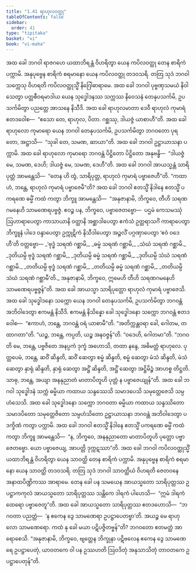 ```yaml
---
title: "1.41 ရာဟုလဝတ္ထု"
tableOfContents: false
sidebar:
  order: 41
type: "tipitaka"
basket: "vi"
book: "vi-maha"
---
```



<DynamicBreadcrumb />

<Division number="105" book="vi-maha" e="ch" v="3" p="115">

<Paragraph number="465" book="vi-maha">
အထ ခေါ ဘဂဝါ ရာဇဂဟေ ယထာဘိရန္တံ ဝိဟရိတွာ ယေန ကပိလဝတ္ထု တေန စာရိကံ ပက္ကာမိ. အနုပုဗ္ဗေန စာရိကံ စရမာနော ယေန ကပိလဝတ္ထု တဒဝသရိ. တတြ သုဒံ ဘဂဝါ သက္ကေသု ဝိဟရတိ ကပိလဝတ္ထုသ္မိံ နိဂြေါဓာရာမေ. အထ ခေါ ဘဂဝါ ပုဗ္ဗဏှသမယံ နိဝါသေတွာ ပတ္တစီဝရမာဒါယ ယေန သုဒ္ဓေါဒနဿ သက္ကဿ နိဝေသနံ တေနုပသင်္ကမိ, ဥပသင်္ကမိတွာ ပညတ္တေ အာသနေ နိသီဒိ. အထ ခေါ ရာဟုလမာတာ ဒေဝီ ရာဟုလံ ကုမာရံ ဧတဒဝေါစ—  “ဧသော တေ, ရာဟုလ, ပိတာ. ဂစ္ဆဿု, ဒါယဇ္ဇံ ယာစာဟီ”တိ. အထ ခေါ ရာဟုလော ကုမာရော ယေန ဘဂဝါ တေနုပသင်္ကမိ, ဥပသင်္ကမိတွာ ဘဂဝတော ပုရတော, အဋ္ဌာသိ—  “သုခါ တေ, သမဏ, ဆာယာ”တိ. အထ ခေါ ဘဂဝါ ဥဋ္ဌာယာသနာ ပက္ကာမိ. အထ ခေါ ရာဟုလော ကုမာရော ဘဂဝန္တံ ပိဋ္ဌိတော ပိဋ္ဌိတော အနုဗန္ဓိ—  “ဒါယဇ္ဇံ မေ, သမဏ, ဒေဟိ; ဒါယဇ္ဇံ မေ, သမဏ, ဒေဟီ”တိ. အထ ခေါ ဘဂဝါ အာယသ္မန္တံ သာရိပုတ္တံ အာမန္တေသိ—  “တေန ဟိ တွံ, သာရိပုတ္တ, ရာဟုလံ ကုမာရံ ပဗ္ဗာဇေဟီ”တိ. “ကထာဟံ, ဘန္တေ, ရာဟုလံ ကုမာရံ ပဗ္ဗာဇေမီ”တိ?
</Paragraph>

<Paragraph number="466" book="vi-maha">
အထ ခေါ ဘဂဝါ ဧတသ္မိံ နိဒါနေ ဧတသ္မိံ ပကရဏေ ဓမ္မိံ ကထံ ကတွာ ဘိက္ခူ အာမန္တေသိ—  “အနုဇာနာမိ, ဘိက္ခဝေ, တီဟိ သရဏဂမနေဟိ သာမဏေရပဗ္ဗဇ္ဇံ. ဧဝဉ္စ ပန, ဘိက္ခဝေ, ပဗ္ဗာဇေတဗ္ဗော—  ပဌမံ ကေသမဿုံ ဩဟာရာပေတွာ ကာသာယာနိ ဝတ္ထာနိ အစ္ဆာဒါပေတွာ ဧကံသံ ဥတ္တရာသင်္ဂံ ကာရာပေတွာ ဘိက္ခူနံ ပါဒေ ဝန္ဒာပေတွာ ဥက္ကုဋိကံ နိသီဒါပေတွာ အဉ္ဇလိံ ပဂ္ဂဏှာပေတွာ ‘ဧဝံ ဝဒေဟီ’တိ ဝတ္တဗ္ဗော—
</Paragraph>

<Paragraph number="467" type="verses" book="vi-maha">
_‘ဗုဒ္ဓံ သရဏံ ဂစ္ဆာမိ,_  
_ဓမ္မံ သရဏံ ဂစ္ဆာမိ,_  
_သံဃံ သရဏံ ဂစ္ဆာမိ._  

</Paragraph>

<Paragraph number="468" type="verses" book="vi-maha">
_ဒုတိယမ္ပိ ဗုဒ္ဓံ သရဏံ ဂစ္ဆာမိ,_  
_ဒုတိယမ္ပိ ဓမ္မံ သရဏံ ဂစ္ဆာမိ,_  
_ဒုတိယမ္ပိ သံဃံ သရဏံ ဂစ္ဆာမိ._  

</Paragraph>

<Paragraph number="469" type="verses" book="vi-maha">
_တတိယမ္ပိ ဗုဒ္ဓံ သရဏံ ဂစ္ဆာမိ,_  
_တတိယမ္ပိ ဓမ္မံ သရဏံ ဂစ္ဆာမိ,_  
_တတိယမ္ပိ သံဃံ သရဏံ ဂစ္ဆာမီ’တိ._  

</Paragraph>

<Paragraph number="470" book="vi-maha">
အနုဇာနာမိ, ဘိက္ခဝေ, ဣမေဟိ တီဟိ သရဏဂမနေဟိ သာမဏေရပဗ္ဗဇ္ဇန်”တိ. အထ ခေါ အာယသ္မာ သာရိပုတ္တော ရာဟုလံ ကုမာရံ ပဗ္ဗာဇေသိ.
</Paragraph>

<Paragraph number="471" book="vi-maha">
အထ ခေါ သုဒ္ဓေါဒနော သက္ကော ယေန ဘဂဝါ တေနုပသင်္ကမိ, ဥပသင်္ကမိတွာ ဘဂဝန္တံ အဘိဝါဒေတွာ ဧကမန္တံ နိသီဒိ. ဧကမန္တံ နိသိန္နော ခေါ သုဒ္ဓေါဒနော သက္ကော ဘဂဝန္တံ ဧတဒဝေါစ—  “ဧကာဟံ, ဘန္တေ, ဘဂဝန္တံ ဝရံ ယာစာမီ”တိ. “အတိက္ကန္တဝရာ ခေါ, ဂေါတမ, တထာဂတာ”တိ. “ယဉ္စ, ဘန္တေ, ကပ္ပတိ, ယဉ္စ အနဝဇ္ဇန်”တိ. “ဝဒေဟိ, ဂေါတမာ”တိ. “ဘဂဝတိ မေ, ဘန္တေ, ပဗ္ဗဇိတေ အနပ္ပကံ ဒုက္ခံ အဟောသိ, တထာ နန္ဒေ, အဓိမတ္တံ ရာဟုလေ. ပုတ္တပေမံ, ဘန္တေ, ဆဝိံ ဆိန္ဒတိ, ဆဝိံ ဆေတွာ စမ္မံ ဆိန္ဒတိ, စမ္မံ ဆေတွာ မံသံ ဆိန္ဒတိ, မံသံ ဆေတွာ နှာရုံ ဆိန္ဒတိ, နှာရုံ ဆေတွာ အဋ္ဌိံ ဆိန္ဒတိ, အဋ္ဌိံ ဆေတွာ အဋ္ဌိမိဉ္ဇံ အာဟစ္စ တိဋ္ဌတိ. သာဓု, ဘန္တေ, အယျာ အနနုညာတံ မာတာပိတူဟိ ပုတ္တံ န ပဗ္ဗာဇေယျုန်”တိ. အထ ခေါ ဘဂဝါ သုဒ္ဓေါဒနံ သက္ကံ ဓမ္မိယာ ကထာယ သန္ဒဿေသိ သမာဒပေသိ သမုတ္တေဇေသိ သမ္ပဟံသေသိ. အထ ခေါ သုဒ္ဓေါဒနော သက္ကော ဘဂဝတာ ဓမ္မိယာ ကထာယ သန္ဒဿိတော သမာဒပိတော သမုတ္တေဇိတော သမ္ပဟံသိတော ဥဋ္ဌာယာသနာ ဘဂဝန္တံ အဘိဝါဒေတွာ ပဒက္ခိဏံ ကတွာ ပက္ကာမိ. အထ ခေါ ဘဂဝါ ဧတသ္မိံ နိဒါနေ ဧတသ္မိံ ပကရဏေ ဓမ္မိံ ကထံ ကတွာ ဘိက္ခူ အာမန္တေသိ—  “န, ဘိက္ခဝေ, အနနုညာတော မာတာပိတူဟိ ပုတ္တော ပဗ္ဗာဇေတဗ္ဗော. ယော ပဗ္ဗာဇေယျ, အာပတ္တိ ဒုက္ကဋဿာ”တိ.
</Paragraph>

<Paragraph number="472" book="vi-maha">
အထ ခေါ ဘဂဝါ ကပိလဝတ္ထုသ္မိံ ယထာဘိရန္တံ ဝိဟရိတွာ ယေန သာဝတ္ထိ တေန စာရိကံ ပက္ကာမိ. အနုပုဗ္ဗေန စာရိကံ စရမာနော ယေန သာဝတ္ထိ တဒဝသရိ. တတြ သုဒံ ဘဂဝါ သာဝတ္ထိယံ ဝိဟရတိ ဇေတဝနေ အနာထပိဏ္ဍိကဿ အာရာမေ. တေန ခေါ ပန သမယေန အာယသ္မတော သာရိပုတ္တဿ ဥပဋ္ဌာကကုလံ အာယသ္မတော သာရိပုတ္တဿ သန္တိကေ ဒါရကံ ပါဟေသိ—  “ဣမံ ဒါရကံ ထေရော ပဗ္ဗာဇေတူ”တိ. အထ ခေါ အာယသ္မတော သာရိပုတ္တဿ ဧတဒဟောသိ—  “ဘဂဝတာ ပညတ္တံ—  ‘န ဧကေန ဒွေ သာမဏေရာ ဥပဋ္ဌာပေတဗ္ဗာ’တိ. အယဉ္စ မေ ရာဟုလော သာမဏေရော. ကထံ နု ခေါ မယာ ပဋိပဇ္ဇိတဗ္ဗန်”တိ? ဘဂဝတော ဧတမတ္ထံ အာရောစေသိ. “အနုဇာနာမိ, ဘိက္ခဝေ, ဗျတ္တေန ဘိက္ခုနာ ပဋိဗလေန ဧကေန ဒွေ သာမဏေရေ ဥပဋ္ဌာပေတုံ, ယာဝတကေ ဝါ ပန ဥဿဟတိ ဩဝဒိတုံ အနုသာသိတုံ တာဝတကေ ဥပဋ္ဌာပေတုန်”တိ.
</Paragraph>
</Division>